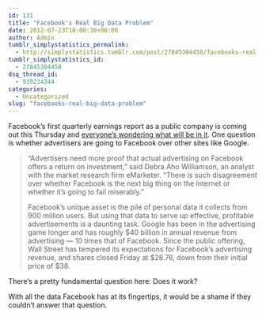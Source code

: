 ```yaml
---
id: 131
title: "Facebook's Real Big Data Problem"
date: 2012-07-23T18:00:38+00:00
author: Admin
tumblr_simplystatistics_permalink:
  - http://simplystatistics.tumblr.com/post/27845304458/facebooks-real-big-data-problem
tumblr_simplystatistics_id:
  - 27845304458
dsq_thread_id:
  - 939234344
categories:
  - Uncategorized
slug: "facebooks-real-big-data-problem"
---
```

Facebook&#8217;s first quarterly earnings report as a public company is coming out this Thursday and <a href="http://www.nytimes.com/2012/07/23/technology/facebook-advertising-efforts-face-a-day-of-judgment.html" target="_blank">everyone&#8217;s wondering what will be in it</a>. One question is whether advertisers are going to Facebook over other sites like Google.

> <span>“Advertisers need more proof that actual advertising on Facebook offers a return on investment,” said Debra Aho Williamson, an analyst with </span>the market research firm eMarketer<span>. “There is such disagreement over whether Facebook is the next big thing on the Internet or whether it’s going to fail miserably.”</span>
> 
> <span>Facebook’s unique asset is the pile of personal data it collects from 900 million users. But using that data to serve up effective, profitable advertisements is a daunting task. Google has been in the advertising game longer and has roughly $40 billion in annual revenue from advertising — 10 times that of Facebook. Since the public offering, Wall Street has tempered its expectations for Facebook’s advertising revenue, and shares closed Friday at $28.76, down from their initial price of $38.</span>

There&#8217;s a pretty fundamental question here: Does it work?

With all the data Facebook has at its fingertips, it would be a shame if they couldn&#8217;t answer that question.
